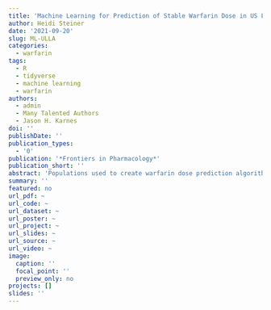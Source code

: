 ```yaml
---
title: 'Machine Learning for Prediction of Stable Warfarin Dose in US Latinos and Latin Americans [In Press]'
author: Heidi Steiner
date: '2021-09-20'
slug: ML-ULLA
categories:
  - warfarin
tags:
  - R
  - tidyverse
  - machine learning
  - warfarin
authors: 
  - admin
  - Many Talented Authors
  - Jason H. Karnes
doi: ''
publishDate: ''
publication_types:
  - '0'
publication: '*Frontiers in Pharmacology*'
publication_short: ''
abstract: 'Populations used to create warfarin dose prediction algorithms largely lacked participants reporting Hispanic or Latino ethnicity. While previous research suggests nonlinear modeling improves warfarin dose prediction, this research has mainly focused on populations with primarily European ancestry. We compare the accuracy of stable warfarin dose prediction using linear and nonlinear machine learning models in a large cohort enriched for US Latinos and Latin Americans (ULLA). Each model was tested using the same variables as published by the International Warfarin Pharmacogenetics Consortium (IWPC) and using an expanded set of variables including ethnicity and warfarin indication. We utilized a multiple linear regression model and three nonlinear regression models - Bayesian Additive Regression Trees, Multivariate Adaptive Regression Splines, and Support Vector Regression. We compared each model’s ability to predict stable warfarin dose within 20% of actual stable dose, confirming trained models in a 30% testing dataset with 100 rounds of resampling. In all patients (n=7,030), inclusion of additional predictor variables led to a small but significant improvement in prediction of dose relative to the IWPC algorithm (47.8% versus 46.7% in IWPC, p=1.43x10-15). Nonlinear models using IWPC variables did not significantly improve prediction of dose over the linear IWPC algorithm. In ULLA patients alone (n=1,734), IWPC performed similarly to all other linear and nonlinear pharmacogenetic algorithms. Our results reinforce the validity of IWPC in a large, ethnically diverse population and suggest that additional variables that capture warfarin dose variability may improve warfarin dose prediction algorithms.'
summary: ''
featured: no
url_pdf: ~
url_code: ~
url_dataset: ~
url_poster: ~
url_project: ~
url_slides: ~
url_source: ~
url_video: ~
image:
  caption: ''
  focal_point: ''
  preview_only: no
projects: []
slides: ''
---
```

